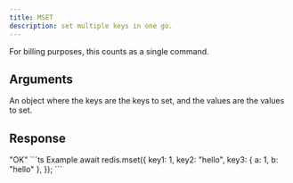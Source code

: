 ```yaml
---
title: MSET
description: set multiple keys in one go.
---
```



For billing purposes, this counts as a single command.


## Arguments 

<ParamField  type="Record<string, TValue>" required>
  An object where the keys are the keys to set, and the values are the values to set.
</ParamField>

## Response

<ResponseField type="string" required>
"OK"
</ResponseField>



<RequestExample>
```ts Example
await redis.mset({
    key1: 1,
    key2: "hello",
    key3: { a: 1, b: "hello" },
});
```
</RequestExample>
